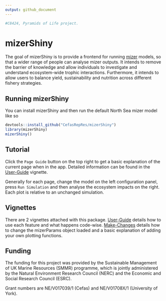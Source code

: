 ```yaml
---
output: github_document
---
```


<!-- README.md is generated from README.Rmd. Please edit that file -->

```r
#C8424, Pyramids of Life project.
```

# mizerShiny

The goal of mizerShiny is to provide a frontend for running [mizer](https://besjournals.onlinelibrary.wiley.com/doi/10.1111/2041-210X.12256) models, so that a wider range of people can analyse mizer outputs. It intends to remove the barrier of knowledge and allow individuals to investigate and understand ecosystem-wide trophic interactions. Furthermore, it intends to allow users to balance yield, sustainability and nutrition across different fishery strategies. 

## Running mizerShiny

You can install mizerShiny and then run the default North Sea mizer model like so

```r
devtools::install_github("CefasRepRes/mizerShiny")
library(mizerShiny)
mizerShiny()
```

## Tutorial

Click the `Page Guide` button on the top right to get a basic explanation of the current page when in the app. Detailed information can be found in the [User-Guide](doc/User-Guide.pdf) vignette. 

Generally for each page, change the model on the left configuration panel, press `Run Simulation` and then analyse the ecosystem impacts on the right. Each plot is relative to an unchanged simulation. 

## Vignettes

There are 2 vignettes attached with this package. [User-Guide](doc/User-Guide.pdf) details how to use each feature and what happens code-wise. [Make-Changes](doc/Make-Changes.pdf) details how to change the mizerParams object loaded and a basic explanation of adding your own plotting functions. 

## Funding

The funding for this project was provided by the Sustainable Management of UK Marine Resources (SMMR) programme, which is jointly administered by the Natural Environment Research Council (NERC) and the Economic and Social Research Council (ESRC). 

Grant numbers are NE/V017039/1 (Cefas) and NE/V01708X/1 (University of York). 



